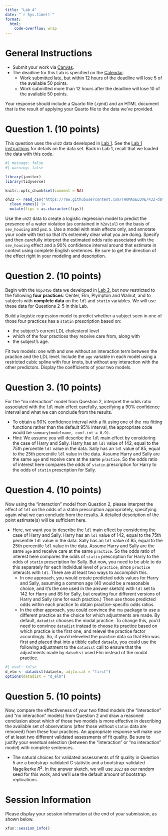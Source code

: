 ```yaml
---
title: "Lab 4"
date: "`r Sys.time()`"
format: 
  html:
    code-overflow: wrap
---
```


# General Instructions

- Submit your work via [Canvas](https://canvas.case.edu/). 
- The deadline for this Lab is specified on the [Calendar](calendar.qmd).
  - Work submitted late, but within 12 hours of the deadline will lose 5 of the available 50 points.
  - Work submitted more than 12 hours after the deadline will lose 10 of the available 50 points.

Your response should include a Quarto file (.qmd) and an HTML document that is the result of applying your Quarto file to the data we've provided.

# Question 1. (10 points)

This question uses the `oh22` data developed in [Lab 1](lab1.qmd). See the [Lab 1 instructions](lab1.qmd) for details on the data set. Back in Lab 1, recall that we loaded the data with this code.

```r
#| message: false
#| warning: false

library(janitor)
library(tidyverse)

knitr::opts_chunk$set(comment = NA)

oh22 <- read_csv("https://raw.githubusercontent.com/THOMASELOVE/432-data/master/data/oh_counties_2022.csv", show_col_types = FALSE) |>
  clean_names() |>
  mutate(fips = as.character(fips))
```

Use the `oh22` data to create a logistic regression model to predict the presence of a water violation (as contained in `h2oviol`) on the basis of `sev_housing` and `pm2.5`. Use a model with main effects only, and annotate your code with text so that it's extremely clear what you are doing. Specify and then carefully interpret the estimated odds ratio associated with the `sev_housing` effect and a 90% confidence interval around that estimate in context using complete English sentences. Be sure to get the direction of the effect right in your modeling and description.

# Question 2. (10 points)

Begin with the `hbp3456` data we developed in [Lab 2](lab2.qmd), but now restricted to the following **four practices**: Center, Elm, Plympton and Walnut, and to subjects with **complete data** on the `ldl` and `statin` variables. We will use these data for Questions 2-5 in this Lab.

Build a logistic regression model to predict whether a subject seen in one of those four practices has a `statin` prescription based on:

- the subject's current LDL cholesterol level 
- which of the four practices they receive care from, along with
- the subject's age. 

Fit two models: one with and one without an interaction term between the practice and the LDL level. Include the `age` variable in each model using a restricted cubic spline with four knots, but without any interaction with the other predictors. Display the coefficients of your two models.

# Question 3. (10 points)

For the "no interaction" model from Question 2, interpret the odds ratio associated with the `ldl` main effect carefully, specifying a 90% confidence interval and what we can conclude from the results.

- To obtain a 90% confidence interval with a fit using one of the `rms` fitting functions rather than the default 95% interval, the appropriate code would be `summary(modelname, conf.int = 0.9)`.
- Hint: We assume you will describe the `ldl` main effect by considering the case of Harry and Sally. Harry has an `ldl` value of 142, equal to the 75th percentile `ldl` value in the data. Sally has an `ldl` value of 85, equal to the 25th percentile `ldl` value in the data. Assume Harry and Sally are the same `age` and receive care at the same `practice`. So the odds ratio of interest here compares the odds of `statin` prescription for Harry to the odds of `statin` prescription for Sally.

# Question 4. (10 points)

Now using the "interaction" model from Question 2, please interpret the effect of `ldl` on the odds of a statin prescription appropriately, specifying again what we can conclude from the results. A detailed description of the point estimate(s) will be sufficient here.

- Here, we want you to describe the `ldl` main effect by considering the case of Harry and Sally. Harry has an `ldl` value of 142, equal to the 75th percentile `ldl` value in the data. Sally has an `ldl` value of 85, equal to the 25th percentile `ldl` value in the data. Assume Harry and Sally are the same `age` and receive care at the same `practice`. So the odds ratio of interest here compares the odds of `statin` prescription for Harry to the odds of `statin` prescription for Sally. But now, you need to be able to do this separately for each individual level of `practice`, since `practice` interacts with `ldl`. There are at least two ways to accomplish this.
    - In one approach, you would create predicted odds values for Harry and Sally, assuming a common age (40 would be a reasonable choice, and it's the one used in the answer sketch) with `ldl` set to 142 for Harry and 85 for Sally, but creating four different versions of Harry and Sally (one for each practice.) Then use those predicted odds within each practice to obtain practice-specific odds ratios.
    - In the other approach, you could convince the `rms` package to use a different practice as the choice for which adjustments are made. By default, `datadist` chooses the modal practice. To change this, you'd need to convince `datadist` instead to choose its practice based on which practice is the first one, and relevel the practice factor accordingly. So, if you'd releveled the practice data so that Elm was first and placed that into a tibble called `dataelm`, you could use the following adjustment to the `datadist` call to ensure that the adjustments made by `datadist` used Elm instead of the modal practice.
    
```r
#| eval: false
d_elm <- datadist(dataelm, adjto.cat = "first")
options(datadist = "d_elm")
```

# Question 5. (10 points)

Now, compare the effectiveness of your two fitted models (the "interaction" and "no interaction" models) from Question 2 and draw a reasoned conclusion about which of those two models is more effective in describing the available set of observations (after those without `statin` data are removed) from these four practices. An appropriate response will make use of at least two different validated assessments of fit quality. Be sure to justify your eventual selection (between the "interaction" or "no interaction" model) with complete sentences.

- The natural choices for validated assessments of fit quality in Question 5 are a bootstrap-validated C statistic and a bootstrap-validated Nagelkerke $R^2$. In the answer sketch, we will use `2023` as our random seed for this work, and we'll use the default amount of bootstrap replications.

# Session Information

Please display your session information at the end of your submission, as shown below.

```r
xfun::session_info()
```


